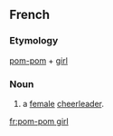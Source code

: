 ==French==

===Etymology===
{{E.|fr}} [[pom-pom]] + [[girl]]

===Noun===
{{fr-noun|f|current=[[pom-pom]] [[girl]]|plural=pom-pom girls}} 

# a [[female]] [[cheerleader]].

[[fr:pom-pom girl]]